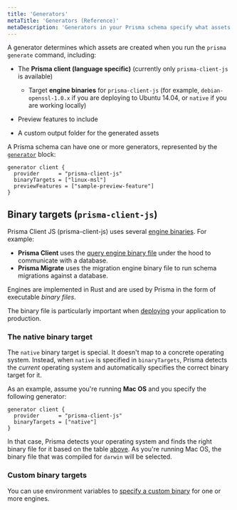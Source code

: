 ```yaml
---
title: 'Generators'
metaTitle: 'Generators (Reference)'
metaDescription: 'Generators in your Prisma schema specify what assets are generated when the `prisma generate` command is invoked. This page explains how to configure generators.'
---
```


<TopBlock>

A generator determines which assets are created when you run the `prisma generate` command, including:

* The **Prisma client (language specific)** (currently only `prisma-client-js` is available)
  
  * Target **engine binaries** for `prisma-client-js`  (for example, `debian-openssl-1.0.x` if you are deploying to Ubuntu 14.04, or `native` if you are working locally)

* Preview features to include
* A custom output folder for the generated assets

A Prisma schema can have one or more generators, represented by the [`generator`](prisma-schema-reference#generator) <span class="api"></span> block:

```prisma
generator client {
  provider      = "prisma-client-js"
  binaryTargets = ["linux-msl"]
  previewFeatures = ["sample-preview-feature"]
}
```

</TopBlock>

## Binary targets (`prisma-client-js`)

Prisma Client JS  (prisma-client-js) uses several [engine binaries](https://github.com/prisma/prisma-engines). For example:

* **Prisma Client** uses the [query engine binary file](../prisma-client/query-engine) under the hood to communicate with a database. 
* **Prisma Migrate** uses the migration engine binary file to run schema migrations against a database.

Engines are implemented in Rust and are used by Prisma in the form of executable _binary files_.

The binary file is particularly important when [deploying](../prisma-client/deployment) your application to production.

### The native binary target

The `native` binary target is special. It doesn't map to a concrete operating system. Instead, when `native` is specified in `binaryTargets`, Prisma detects the _current_ operating system and automatically specifies the correct binary target for it.

As an example, assume you're running **Mac OS** and you specify the following generator:

```prisma
generator client {
  provider      = "prisma-client-js"
  binaryTargets = ["native"]
}
```

In that case, Prisma detects your operating system and finds the right binary file for it based on the table [above](generators#supported-operating-systems). As you're running Mac OS, the binary file that was compiled for `darwin` will be selected.

### Custom binary targets

You can use environment variables to [specify a custom binary](../../../understand-prisma/under-the-hood#using-custom-engine-binaries) for one or more engines.
